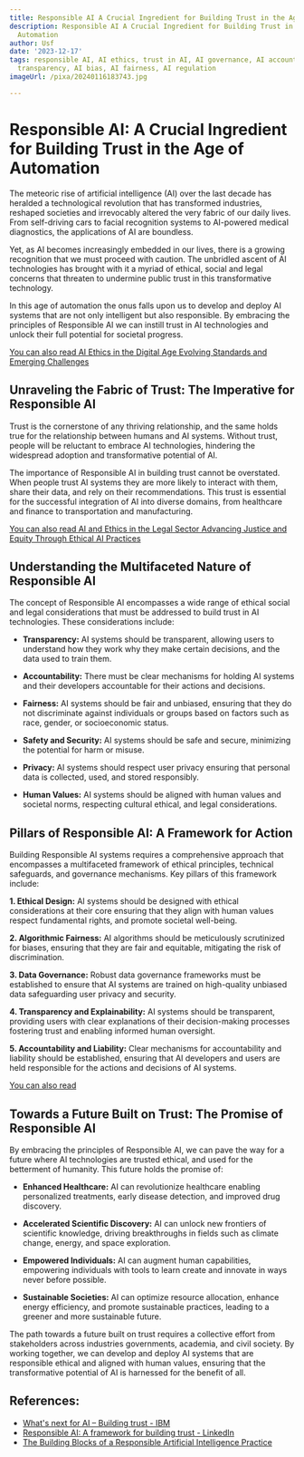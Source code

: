 ```yaml
---
title: Responsible AI A Crucial Ingredient for Building Trust in the Age of Automation
description: Responsible AI A Crucial Ingredient for Building Trust in the Age of
  Automation
author: Usf
date: '2023-12-17'
tags: responsible AI, AI ethics, trust in AI, AI governance, AI accountability, AI
  transparency, AI bias, AI fairness, AI regulation
imageUrl: /pixa/20240116183743.jpg

---
```

# Responsible AI: A Crucial  Ingredient for Building  Trust in the Age of Automation

The meteoric  rise of artificial intelligence (AI) over the last decade has heralded a technological revolution  that has transformed industries, reshaped societies and irrevocably altered the very fabric of our daily lives. From  self-driving cars to facial  recognition systems to  AI-powered  medical diagnostics, the applications of AI are boundless.

Yet, as AI becomes increasingly embedded  in our lives, there is a growing recognition that we must proceed with caution. The unbridled ascent of AI  technologies has brought with it a myriad of  ethical, social and legal concerns that  threaten to undermine public trust  in this transformative technology.

In this  age of automation the  onus falls upon us to develop and deploy AI systems that are not only intelligent but also responsible.  By embracing the principles of Responsible AI we can instill trust in AI technologies and unlock their full potential for societal progress.

[You  can also read AI Ethics in the Digital Age Evolving Standards and Emerging Challenges](AI%20Ethics%20in%20the%20Digital%20Age%20Evolving%20Standards%20and%20Emerging%20Challenges)


## Unraveling the  Fabric of Trust: The Imperative for Responsible AI

Trust is the cornerstone of any thriving relationship, and the same holds true for the relationship between  humans and AI systems. Without trust, people will be reluctant to embrace AI technologies, hindering the widespread adoption and transformative potential of AI.

The  importance of Responsible AI in building  trust  cannot be overstated. When people trust AI systems they are more likely to  interact  with them, share their data,  and rely on  their recommendations. This trust is essential for the successful integration of AI into diverse domains, from healthcare  and finance to transportation and manufacturing.

[You can  also  read  AI and Ethics in the  Legal Sector Advancing Justice and Equity Through Ethical AI Practices](AI%20and%20Ethics%20in%20the%20Legal%20Sector%20Advancing%20Justice%20and%20Equity%20Through%20Ethical%20AI%20Practices)


## Understanding the Multifaceted Nature of Responsible AI

The concept of Responsible AI encompasses a wide range of ethical social and legal considerations that must be addressed to build trust  in AI technologies. These considerations include:

* **Transparency:** AI systems should be transparent, allowing users to  understand how they work why they make certain decisions, and the data  used to train them.

* **Accountability:** There must be clear  mechanisms for  holding AI systems and their developers accountable for their actions and decisions.

* **Fairness:** AI systems  should  be fair and unbiased, ensuring that they do not discriminate against individuals or groups based on factors such as race, gender, or socioeconomic status.

* **Safety and Security:** AI systems should be safe and secure, minimizing the potential for harm or misuse.

* **Privacy:** AI systems should respect user privacy ensuring that personal  data is collected, used,  and stored responsibly.

* **Human Values:** AI systems should be aligned with human values and societal norms, respecting cultural ethical, and legal considerations.

## Pillars of Responsible AI: A  Framework for Action

Building  Responsible  AI systems requires a comprehensive approach that encompasses a multifaceted framework of ethical principles, technical safeguards, and governance  mechanisms. Key pillars  of this framework include:

**1. Ethical Design:** AI systems should be  designed with ethical considerations at their core ensuring  that they align with human values respect fundamental  rights,  and promote societal well-being.

**2. Algorithmic Fairness:** AI algorithms should be meticulously scrutinized for biases, ensuring  that they  are fair and equitable, mitigating the  risk of discrimination.

**3. Data Governance:** Robust data governance frameworks  must be established to ensure that AI systems are trained on high-quality unbiased data safeguarding user  privacy  and security.

**4. Transparency and Explainability:** AI systems should be transparent,  providing  users with clear explanations of their decision-making processes fostering trust and enabling informed human oversight.

**5. Accountability and Liability:**  Clear mechanisms for accountability and liability  should be established, ensuring that  AI developers and users are  held responsible for the actions and decisions of AI  systems.

[You can also read ]()


## Towards a Future Built on Trust:  The Promise of Responsible AI

By embracing the principles of Responsible AI,  we can pave the way for a future where AI technologies are trusted ethical, and used for the betterment of humanity. This future holds the promise of:

* **Enhanced Healthcare:** AI can revolutionize healthcare enabling personalized treatments, early disease detection, and improved drug discovery.

* **Accelerated Scientific Discovery:** AI can  unlock new frontiers of scientific knowledge, driving breakthroughs in fields such as climate change, energy, and space  exploration.

* **Empowered  Individuals:** AI can augment human capabilities, empowering individuals with tools to  learn  create and innovate in ways never before possible.

* **Sustainable Societies:** AI can optimize resource  allocation, enhance energy efficiency, and promote sustainable practices, leading to a greener and more sustainable future.

The path towards a future built on  trust requires a collective effort from stakeholders across industries governments, academia, and civil society. By working together,  we can develop and deploy AI systems that are  responsible  ethical and  aligned with  human values, ensuring that the transformative  potential of AI is harnessed for the benefit  of all.

## References:
- [What's next for AI – Building trust - IBM](http://www.ibm.com/watson/advantage-reports/future-of-artificial-intelligence/building-trust-in-ai.html)
- [Responsible AI: A framework for building trust - LinkedIn](https://www.linkedin.com/pulse/responsible-ai-framework-building-trust-vukani-mngxati)
- [The Building Blocks of a Responsible Artificial Intelligence Practice](https://www.computer.org/csdl/magazine/ex/2023/06/10268314/1QQ9pRXMwpy)
